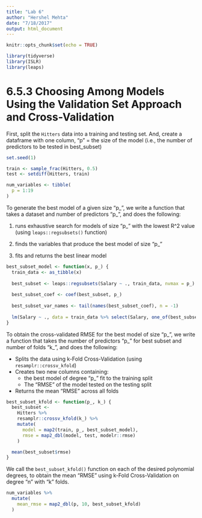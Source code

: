 ```yaml
---
title: "Lab 6"
author: "Hershel Mehta"
date: "7/18/2017"
output: html_document
---
```


```r

knitr::opts_chunk$set(echo = TRUE)

library(tidyverse)
library(ISLR)
library(leaps)
```

# 6.5.3 Choosing Among Models Using the Validation Set Approach and Cross-Validation

First, split the `Hitters` data into a training and testing set. And, create a dataframe with one column, "p" = the size of the model (i.e., the number of predictors to be tested in best_subset)

```r
set.seed(1)

train <- sample_frac(Hitters, 0.5)
test <- setdiff(Hitters, train)

num_variables <- tibble(
  p = 1:19
)
```


To generate the best model of a given size "p_", we write a function that takes a dataset and number of predictors "p_", and does the following: 

1) runs exhaustive search for models of size "p_" with the lowest R^2 value (using `leaps::regsubsets()` function)

2) finds the variables that produce the best model of size "p_"  
3) fits and returns the best linear model

```r
best_subset_model <- function(x, p_) {
  train_data <- as_tibble(x)
  
  best_subset <- leaps::regsubsets(Salary ~ ., train_data, nvmax = p_)
  
  best_subset_coef <- coef(best_subset, p_)
  
  best_subset_var_names <- tail(names(best_subset_coef), n = -1)
  
  lm(Salary ~ ., data = train_data %>% select(Salary, one_of(best_subset_var_names)))
}
```


To obtain the cross-validated RMSE for the best model of size "p_", we write a function that takes the number of predictors "p_" for best subset and number of folds "k_", and does the following:

* Splits the data using k-Fold Cross-Validation (using `resamplr::crossv_kfold`)
* Creates two new columns containing:
    + the best model of degree "p_" fit to the training split
    + The "RMSE" of the model tested on the testing split
* Returns the mean "RMSE" across all folds

```r
best_subset_kfold <- function(p_, k_) {
  best_subset <- 
    Hitters %>% 
    resamplr::crossv_kfold(k_) %>% 
    mutate(
      model = map2(train, p_, best_subset_model),
      rmse = map2_dbl(model, test, modelr::rmse)
    )

  mean(best_subset$rmse)
}
```


We call the `best_subset_kfold()` function on each of the desired polynomial degrees, to obtain the mean "RMSE" using k-Fold Cross-Validation on degree "n" with "k" folds.

```r
num_variables %>% 
  mutate(
    mean_rmse = map2_dbl(p, 10, best_subset_kfold)
  )
```

